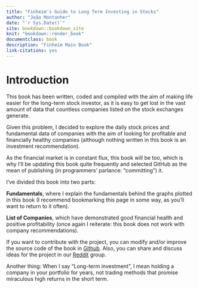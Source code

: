 ```yaml
--- 
title: "Finheim's Guide to Long Term Investing in Stocks"
author: "João Montanher"
date: "`r Sys.Date()`"
site: bookdown::bookdown_site
knit: "bookdown::render_book"
documentclass: book
description: "Finheim Main Book"
link-citations: yes
---
```


# Introduction

This book has been written, coded and compiled with the aim of making life easier for the long-term stock investor, as it is easy to get lost in the vast amount of data that countless companies listed on the stock exchanges generate.

Given this problem, I decided to explore the daily stock prices and fundamental data of companies with the aim of looking for profitable and financially healthy companies (although nothing written in this book is an investment recommendation).

As the financial market is in constant flux, this book will be too, which is why I'll be updating this book quite frequently and selected GitHub as the mean of publishing (in programmers' parlance: "committing") it.

I've divided this book into two parts:

**Fundamentals**, where I explain the fundamentals behind the graphs plotted in this book (I recommend bookmarking this page in some way, as you'll want to return to it often).

**List of Companies**, which have demonstrated good financial health and positive profitability (once again I reiterate: this book does not work with company recommendations).

If you want to contribute with the project, you can modify and/or improve the source code of the book in [Github](https://github.com/JoaoMontanher/Finheim-Book). Also, you can share and discuss ideas for the project in our [Reddit](https://www.reddit.com/r/Finheim/) group.

Another thing: When I say "Long-term investment", I mean holding a company in your portfolio for years, not trading methods that promise miraculous high returns in the short term.